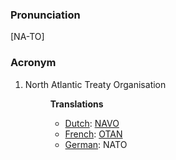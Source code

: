 ===Pronunciation===
[NA-TO]
===Acronym===
#North Atlantic Treaty Organisation
#:'''Translations'''
#:*[[Dutch]]: [[NAVO]]
#:*[[French]]: [[OTAN]]
#:*[[German]]: NATO
